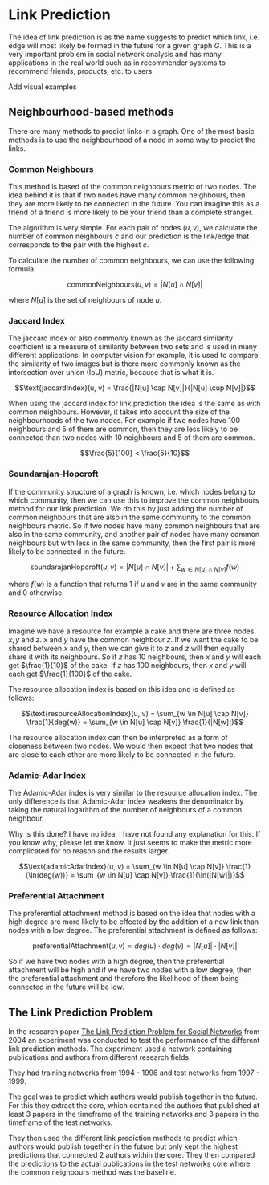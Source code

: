 
# Link Prediction

The idea of link prediction is as the name suggests to predict which link, i.e. edge will most likely be formed in the
future for a given graph $G$. This is a very important problem in social network analysis and has many applications in
the real world such as in recommender systems to recommend friends, products, etc. to users.

<Callout type="todo">
    Add visual examples
</Callout>

## Neighbourhood-based methods

There are many methods to predict links in a graph. One of the most basic methods is to use the neighbourhood of a node
in some way to predict the links.

### Common Neighbours

This method is based of the common neighbours metric of two nodes. The idea behind it is that if two nodes have many
common neighbours, then they are more likely to be connected in the future. You can imagine this as a friend of a friend
is more likely to be your friend than a complete stranger.

The algorithm is very simple. For each pair of nodes $(u, v)$, we calculate the number of common neighbours $c$ and
our prediction is the link/edge that corresponds to the pair with the highest $c$.

To calculate the number of common neighbours, we can use the following formula:

```math
\text{commonNeighbours}(u, v) = |N[u] \cap N[v]|
```

where $N[u]$ is the set of neighbours of node $u$.

### Jaccard Index

The jaccard index or also commonly known as the jaccard similarity coefficient is a measure of similarity between two
sets and is used in many different applications. In computer vision for example, it is used to compare the similarity
of two images but is there more commonly known as the intersection over union (IoU) metric, because that is what it is.

```math
\text{jaccardIndex}(u, v) = \frac{|N[u] \cap N[v]|}{|N[u] \cup N[v]|}
```

When using the jaccard index for link prediction the idea is the same as with common neighbours. However, it takes into
account the size of the neighbourhoods of the two nodes. For example if two nodes have 100 neighbours and 5 of them are
common, then they are less likely to be connected than two nodes with 10 neighbours and 5 of them are common.

```math
\frac{5}{100} < \frac{5}{10}
```

### Soundarajan-Hopcroft

If the community structure of a graph is known, i.e. which nodes belong to which community, then we can use this to
improve the common neighbours method for our link prediction. We do this by just adding the number of common neighbours
that are also in the same community to the common neighbours metric. So if two nodes have many common neighbours that
are also in the same community, and another pair of nodes have many common neighbours but with less in the same
community, then the first pair is more likely to be connected in the future.

```math
\text{soundarajanHopcroft}(u, v) = |N[u] \cap N[v]| + \sum_{w \in N[u] \cap N[v]} f(w)
```

where $f(w)$ is a function that returns 1 if $u$ and $v$ are in the same community and 0 otherwise.

### Resource Allocation Index

Imagine we have a resource for example a cake and there are three nodes, $x,y$ and $z$. $x$ and $y$ have the common
neighbour $z$. If we want the cake to be shared between $x$ and $y$, then we can give it to $z$ and $z$ will then
equally share it with its neighbours. So if $z$ has 10 neighbours, then $x$ and $y$ will each get $\frac{1}{10}$ of
the cake. If $z$ has 100 neighbours, then $x$ and $y$ will each get $\frac{1}{100}$ of the cake.

The resource allocation index is based on this idea and is defined as follows:

```math
\text{resourceAllocationIndex}(u, v) = \sum_{w \in N[u] \cap N[v]} \frac{1}{deg(w)} = \sum_{w \in N[u] \cap N[v]} \frac{1}{|N[w]|}
```

The resource allocation index can then be interpreted as a form of closeness between two nodes. We would then expect
that two nodes that are close to each other are more likely to be connected in the future.

### Adamic-Adar Index

The Adamic-Adar index is very similar to the resource allocation index. The only difference is that Adamic-Adar index
weakens the denominator by taking the natural logarithm of the number of neighbours of a common neighbour.

<Callout type="info">
    Why is this done? I have no idea. I have not found any explanation for this. If you know why, please let me know.
    It just seems to make the metric more complicated for no reason and the results larger.
</Callout>

```math
\text{adamicAdarIndex}(u, v) = \sum_{w \in N[u] \cap N[v]} \frac{1}{\ln(deg(w))} = \sum_{w \in N[u] \cap N[v]} \frac{1}{\ln(|N[w]|)}
```

### Preferential Attachment

The preferential attachment method is based on the idea that nodes with a high degree are more likely to be effected
by the addition of a new link than nodes with a low degree. The preferential attachment is defined as follows:

```math
\text{preferentialAttachment}(u, v) = deg(u) \cdot deg(v) = |N[u]| \cdot |N[v]|
```

So if we have two nodes with a high degree, then the preferential attachment will be high and if we have two nodes with
a low degree, then the preferential attachment and therefore the likelihood of them being connected in the future will
be low.

## The Link Prediction Problem

In the research paper [The Link Prediction Problem for Social Networks](https://www.cs.cornell.edu/home/kleinber/link-pred.pdf)
from 2004 an experiment was conducted to test the performance of the different link prediction methods. The experiment
used a network containing publications and authors from different research fields.

They had training networks from 1994 - 1996 and test networks from 1997 - 1999.

The goal was to predict which authors would publish together in the future. For this they extract the core, which
contained the authors that published at least 3 papers in the timeframe of the training networks and 3 papers in the
timeframe of the test networks.

They then used the different link prediction methods to predict which authors would publish together in the future but
only kept the highest predictions that connected 2 authors within the core. They then compared the predictions to the
actual publications in the test networks core where the common neighbours method was the baseline.
